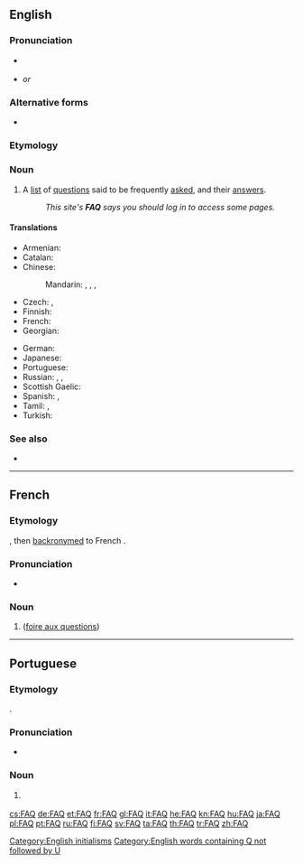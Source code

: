 {{also|faq}}
{{selfref|For the Wiktionary FAQ, see [[Help:FAQ]].}}

==English==

===Pronunciation===
* {{a|UK|US}} {{IPA|/ɛf.eɪ.kjuː/|/fæk/|lang=en}}
* {{rhymes|uː|lang=en}} ''or'' {{rhymes|æk|lang=en}}

===Alternative forms===
* {{l|en|faq}}

===Etymology===
{{abbreviation of|frequently asked questions|lang=en}}

===Noun===
{{wikipedia}}
{{en-noun}}

# {{lb|en|internet}} A [[list]] of [[question]]s said to be frequently [[asked]], and their [[answer]]s.
#: ''This site's '''FAQ''' says you should log in to access some pages.''

====Translations====
{{trans-top|acronym for Frequently Asked Questions}}
* Armenian: {{t|hy|ՀՏՀ}}
* Catalan: {{t+|ca|PMF}}
* Chinese:
*: Mandarin: {{t+|cmn|常見問題|sc=Hani}}, {{t+|cmn|常见问题|tr=chángjiàn wèntí|sc=Hani}}, {{t|cmn|問答集|sc=Hani}}, {{t|cmn|问答集|tr=wèndájí|sc=Hani}}
* Czech: {{t+|cs|ČKD}}, {{t+|cs|ČKO}}
* Finnish: {{t+|fi|UKK}}
* French: {{t+|fr|FAQ}}
* Georgian: {{t|ka|ხ.დ.კ.}}
{{trans-mid}}
* German: {{t+|de|FAQ|p}}
* Japanese: {{t|ja|よくあるご質問|tr=yoku aru go-shitsumon}}
* Portuguese: {{t+|pt|FAQ|m}}
* Russian: {{t+|ru|ЧаВо́|m-p}}, {{t|ru|ча́сто задава́емые вопро́сы}}, {{t|ru|вопро́сы и отве́ты}}
* Scottish Gaelic: {{t|gd|CÀBHA}}
* Spanish: {{t|es|PUF|f-p}}, {{t|es|FAQ}}
* Tamil: {{t|ta|விவிமா}}, {{t+|ta|வினா விடை மாலை}}
* Turkish: {{t+|tr|SSS}}
{{trans-bottom}}

===See also===
* {{l|en|RTFM}}

[[Category:English initialisms]]
[[Category:English words containing Q not followed by U]]

----

==French==

===Etymology===
{{etyl|en|fr}} {{m|en|FAQ}}, then [[backronym]]ed to French {{m|fr|foire aux questions}}.

===Pronunciation===
* {{IPA|/ɛ.fa.ky/|lang=fr}}

===Noun===
{{fr-noun|f|FAQ}}

# {{l|en|FAQ}} ([[foire aux questions]])

----

==Portuguese==

===Etymology===
{{bor|pt|en|FAQ}}.

===Pronunciation===
* {{a|Brazil}} {{IPA|/ˈfak/|lang=pt}}

===Noun===
{{pt-noun|m|s}}

# {{lb|pt|Internet}} {{l|en|FAQ}} {{gloss|webpage containing questions and answers about the website}}

[[cs:FAQ]]
[[de:FAQ]]
[[et:FAQ]]
[[fr:FAQ]]
[[gl:FAQ]]
[[it:FAQ]]
[[he:FAQ]]
[[kn:FAQ]]
[[hu:FAQ]]
[[ja:FAQ]]
[[pl:FAQ]]
[[pt:FAQ]]
[[ru:FAQ]]
[[fi:FAQ]]
[[sv:FAQ]]
[[ta:FAQ]]
[[th:FAQ]]
[[tr:FAQ]]
[[zh:FAQ]]